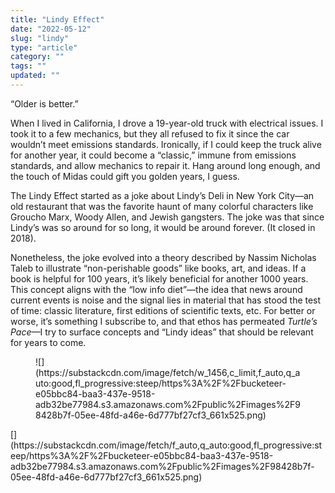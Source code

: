 ```yaml
---
title: "Lindy Effect"
date: "2022-05-12"
slug: "lindy"
type: "article"
category: ""
tags: ""
updated: ""
---
```


“Older is better.”

When I lived in California, I drove a 19-year-old truck with electrical issues. I took it to a few mechanics, but they all refused to fix it since the car wouldn’t meet emissions standards. Ironically, if I could keep the truck alive for another year, it could become a “classic,” immune from emissions standards, and allow mechanics to repair it. Hang around long enough, and the touch of Midas could gift you golden years, I guess.

The Lindy Effect started as a joke about Lindy’s Deli in New York City—an old restaurant that was the favorite haunt of many colorful characters like Groucho Marx, Woody Allen, and Jewish gangsters. The joke was that since Lindy’s was so around for so long, it would be around forever. (It closed in 2018).

Nonetheless, the joke evolved into a theory described by Nassim Nicholas Taleb to illustrate “non-perishable goods” like books, art, and ideas. If a book is helpful for 100 years, it’s likely beneficial for another 1000 years. This concept aligns with the “low info diet”—the idea that news around current events is noise and the signal lies in material that has stood the test of time: classic literature, first editions of scientific texts, etc. For better or worse, it’s something I subscribe to, and that ethos has permeated *Turtle’s Pace*—I try to surface concepts and “Lindy ideas” that should be relevant for years to come.

<div class="wp-block-image"><figure class="aligncenter">![](https://substackcdn.com/image/fetch/w_1456,c_limit,f_auto,q_auto:good,fl_progressive:steep/https%3A%2F%2Fbucketeer-e05bbc84-baa3-437e-9518-adb32be77984.s3.amazonaws.com%2Fpublic%2Fimages%2F98428b7f-05ee-48fd-a46e-6d777bf27cf3_661x525.png)</figure></div>[](https://substackcdn.com/image/fetch/f_auto,q_auto:good,fl_progressive:steep/https%3A%2F%2Fbucketeer-e05bbc84-baa3-437e-9518-adb32be77984.s3.amazonaws.com%2Fpublic%2Fimages%2F98428b7f-05ee-48fd-a46e-6d777bf27cf3_661x525.png)